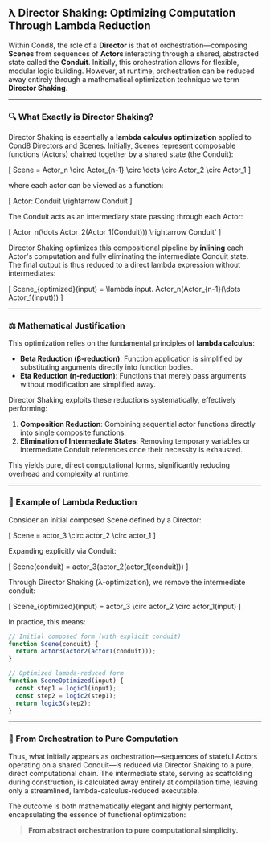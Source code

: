 ## λ Director Shaking: Optimizing Computation Through Lambda Reduction

Within Cond8, the role of a **Director** is that of orchestration—composing **Scenes** from sequences of **Actors** interacting through a shared, abstracted state called the **Conduit**. Initially, this orchestration allows for flexible, modular logic building. However, at runtime, orchestration can be reduced away entirely through a mathematical optimization technique we term **Director Shaking**.

---

### 🔍 What Exactly is Director Shaking?

Director Shaking is essentially a **lambda calculus optimization** applied to Cond8 Directors and Scenes. Initially, Scenes represent composable functions (Actors) chained together by a shared state (the Conduit):

\[
Scene = Actor_n \circ Actor_{n-1} \circ \dots \circ Actor_2 \circ Actor_1
\]

where each actor can be viewed as a function:

\[
Actor: Conduit \rightarrow Conduit
\]

The Conduit acts as an intermediary state passing through each Actor:

\[
Actor_n(\dots Actor_2(Actor_1(Conduit))) \rightarrow Conduit'
\]

Director Shaking optimizes this compositional pipeline by **inlining** each Actor's computation and fully eliminating the intermediate Conduit state. The final output is thus reduced to a direct lambda expression without intermediates:

\[
Scene_{optimized}(input) = \lambda input. Actor_n(Actor_{n-1}(\dots Actor_1(input)))
\]

---

### ⚖️ Mathematical Justification

This optimization relies on the fundamental principles of **lambda calculus**:

- **Beta Reduction (β-reduction)**: Function application is simplified by substituting arguments directly into function bodies.
- **Eta Reduction (η-reduction)**: Functions that merely pass arguments without modification are simplified away.

Director Shaking exploits these reductions systematically, effectively performing:

1. **Composition Reduction**: Combining sequential actor functions directly into single composite functions.
2. **Elimination of Intermediate States**: Removing temporary variables or intermediate Conduit references once their necessity is exhausted.

This yields pure, direct computational forms, significantly reducing overhead and complexity at runtime.

---

### 📐 Example of Lambda Reduction

Consider an initial composed Scene defined by a Director:

\[
Scene = actor_3 \circ actor_2 \circ actor_1
\]

Expanding explicitly via Conduit:

\[
Scene(conduit) = actor_3(actor_2(actor_1(conduit)))
\]

Through Director Shaking (λ-optimization), we remove the intermediate conduit:

\[
Scene_{optimized}(input) = actor_3 \circ actor_2 \circ actor_1(input)
\]

In practice, this means:

```typescript
// Initial composed form (with explicit conduit)
function Scene(conduit) {
  return actor3(actor2(actor1(conduit)));
}

// Optimized lambda-reduced form
function SceneOptimized(input) {
  const step1 = logic1(input);
  const step2 = logic2(step1);
  return logic3(step2);
}
```

---

### 🌌 From Orchestration to Pure Computation

Thus, what initially appears as orchestration—sequences of stateful Actors operating on a shared Conduit—is reduced via Director Shaking to a pure, direct computational chain. The intermediate state, serving as scaffolding during construction, is calculated away entirely at compilation time, leaving only a streamlined, lambda-calculus-reduced executable.

The outcome is both mathematically elegant and highly performant, encapsulating the essence of functional optimization:

> **From abstract orchestration to pure computational simplicity.**

